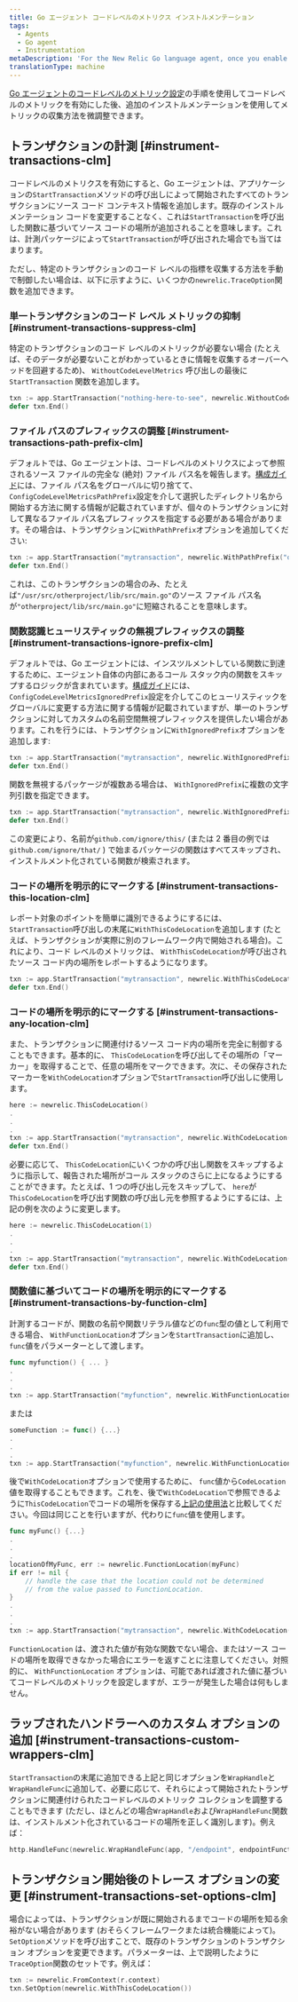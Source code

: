 ```yaml
---
title: Go エージェント コードレベルのメトリクス インストルメンテーション
tags:
  - Agents
  - Go agent
  - Instrumentation
metaDescription: 'For the New Relic Go language agent, once you enable code-level metrics, you can fine-tune how your metrics are collected.'
translationType: machine
---
```


[Go エージェントのコードレベルのメトリック設定](/docs/apm/agents/go-agent/configuration/go-agent-code-level-metrics-config)の手順を使用してコードレベルのメトリックを有効にした後、追加のインストルメンテーションを使用してメトリックの収集方法を微調整できます。

## トランザクションの計測 [#instrument-transactions-clm]

コードレベルのメトリクスを有効にすると、Go エージェントは、アプリケーションの`StartTransaction`メソッドの呼び出しによって開始されたすべてのトランザクションにソース コード コンテキスト情報を追加します。既存のインストルメンテーション コードを変更することなく、これは`StartTransaction`を呼び出した関数に基づいてソース コードの場所が追加されることを意味します。これは、計測パッケージによって`StartTransaction`が呼び出された場合でも当てはまります。

ただし、特定のトランザクションのコード レベルの指標を収集する方法を手動で制御したい場合は、以下に示すように、いくつかの`newrelic.TraceOption`関数を追加できます。

### 単一トランザクションのコード レベル メトリックの抑制 [#instrument-transactions-suppress-clm]

特定のトランザクションのコード レベルのメトリックが必要ない場合 (たとえば、そのデータが必要ないことがわかっているときに情報を収集するオーバーヘッドを回避するため)、 `WithoutCodeLevelMetrics` 呼び出しの最後に `StartTransaction` 関数を追加します。

```go
txn := app.StartTransaction("nothing-here-to-see", newrelic.WithoutCodeLevelMetrics())
defer txn.End()
```

### ファイル パスのプレフィックスの調整 [#instrument-transactions-path-prefix-clm]

デフォルトでは、Go エージェントは、コードレベルのメトリクスによって参照されるソース ファイルの完全な (絶対) ファイル パス名を報告します。[構成ガイド](/docs/apm/agents/go-agent/configuration/go-agent-code-level-metrics-config)には、ファイル パス名をグローバルに切り捨てて、 `ConfigCodeLevelMetricsPathPrefix`設定を介して選択したディレクトリ名から開始する方法に関する情報が記載されていますが、個々のトランザクションに対して異なるファイル パス名プレフィックスを指定する必要がある場合があります。その場合は、トランザクションに`WithPathPrefix`オプションを追加してください:

```go
txn := app.StartTransaction("mytransaction", newrelic.WithPathPrefix("otherproject/lib/src"))
defer txn.End()
```

これは、このトランザクションの場合のみ、たとえば`"/usr/src/otherproject/lib/src/main.go"`のソース ファイル パス名が`"otherproject/lib/src/main.go"`に短縮されることを意味します。

### 関数認識ヒューリスティックの無視プレフィックスの調整 [#instrument-transactions-ignore-prefix-clm]

デフォルトでは、Go エージェントには、インスツルメントしている関数に到達するために、エージェント自体の内部にあるコール スタック内の関数をスキップするロジックが含まれています。[構成ガイド](/docs/apm/agents/go-agent/configuration/go-agent-code-level-metrics-config)には、 `ConfigCodeLevelMetricsIgnoredPrefix`設定を介してこのヒューリスティックをグローバルに変更する方法に関する情報が記載されていますが、単一のトランザクションに対してカスタムの名前空間無視プレフィックスを提供したい場合があります。これを行うには、トランザクションに`WithIgnoredPrefix`オプションを追加します:

```go
txn := app.StartTransaction("mytransaction", newrelic.WithIgnoredPrefix("github.com/ignore/this/"))
defer txn.End()
```

関数を無視するパッケージが複数ある場合は、 `WithIgnoredPrefix`に複数の文字列引数を指定できます。

```go
txn := app.StartTransaction("mytransaction", newrelic.WithIgnoredPrefix("github.com/ignore/this/", "github.com/ignore/that/"))
defer txn.End()
```

この変更により、名前が`github.com/ignore/this/` (または 2 番目の例では`github.com/ignore/that/` ) で始まるパッケージの関数はすべてスキップされ、インストルメント化されている関数が検索されます。

### コードの場所を明示的にマークする [#instrument-transactions-this-location-clm]

レポート対象のポイントを簡単に識別できるようにするには、 `StartTransaction`呼び出しの末尾に`WithThisCodeLocation`を追加します (たとえば、トランザクションが実際に別のフレームワーク内で開始される場合)。これにより、コード レベルのメトリックは、 `WithThisCodeLocation`が呼び出されたソース コード内の場所をレポートするようになります。

```go
txn := app.StartTransaction("mytransaction", newrelic.WithThisCodeLocation())
defer txn.End()
```

### コードの場所を明示的にマークする [#instrument-transactions-any-location-clm]

また、トランザクションに関連付けるソース コード内の場所を完全に制御することもできます。基本的に、 `ThisCodeLocation`を呼び出してその場所の「マーカー」を取得することで、任意の場所をマークできます。次に、その保存されたマーカーを`WithCodeLocation`オプションで`StartTransaction`呼び出しに使用します。

```go
here := newrelic.ThisCodeLocation()
.
.
.
txn := app.StartTransaction("mytransaction", newrelic.WithCodeLocation(here))
defer txn.End()
```

必要に応じて、 `ThisCodeLocation`にいくつかの呼び出し関数をスキップするように指示して、報告された場所がコール スタックのさらに上になるようにすることができます。たとえば、1 つの呼び出し元をスキップして、 `here`が`ThisCodeLocation`を呼び出す関数の呼び出し元を参照するようにするには、上記の例を次のように変更します。

```go
here := newrelic.ThisCodeLocation(1)
.
.
.
txn := app.StartTransaction("mytransaction", newrelic.WithCodeLocation(here))
defer txn.End()
```

### 関数値に基づいてコードの場所を明示的にマークする [#instrument-transactions-by-function-clm]

計測するコードが、関数の名前や関数リテラル値などの`func`型の値として利用できる場合、 `WithFunctionLocation`オプションを`StartTransaction`に追加し、 `func`値をパラメーターとして渡します。

```go
func myfunction() { ... }
.
.
.
txn := app.StartTransaction("myfunction", newrelic.WithFunctionLocation(myfunction))
```

または

```go
someFunction := func() {...}
.
.
.
txn := app.StartTransaction("myfunction", newrelic.WithFunctionLocation(someFunction))
```

後で`WithCodeLocation`オプションで使用するために、 `func`値から`CodeLocation`値を取得することもできます。これを、後で`WithCodeLocation`で参照できるように`ThisCodeLocation`でコードの場所を保存する[上記の使用法](#instrument-transactions-any-location-clm)と比較してください。今回は同じことを行いますが、代わりに`func`値を使用します。

```go
func myFunc() {...}
.
.
.
locationOfMyFunc, err := newrelic.FunctionLocation(myFunc)
if err != nil {
    // handle the case that the location could not be determined
    // from the value passed to FunctionLocation.
}
.
.
.
txn := app.StartTransaction("mytransaction", newrelic.WithCodeLocation(locationOfMyFunc))
```

`FunctionLocation` は、渡された値が有効な関数でない場合、またはソース コードの場所を取得できなかった場合にエラーを返すことに注意してください。対照的に、 `WithFunctionLocation` オプションは、可能であれば渡された値に基づいてコードレベルのメトリックを設定しますが、エラーが発生した場合は何もしません。

## ラップされたハンドラーへのカスタム オプションの追加 [#instrument-transactions-custom-wrappers-clm]

`StartTransaction`の末尾に追加できる上記と同じオプションを`WrapHandle`と`WrapHandleFunc`に追加して、必要に応じて、それらによって開始されたトランザクションに関連付けられたコードレベルのメトリック コレクションを調整することもできます (ただし、ほとんどの場合`WrapHandle`および`WrapHandleFunc`関数は、インストルメント化されているコードの場所を正しく識別します)。例えば：

```go
http.HandleFunc(newrelic.WrapHandleFunc(app, "/endpoint", endpointFunction, newrelic.WithThisCodeLocation()))
```

## トランザクション開始後のトレース オプションの変更 [#instrument-transactions-set-options-clm]

場合によっては、トランザクションが既に開始されるまでコードの場所を知る余裕がない場合があります (おそらくフレームワークまたは統合機能によって)。`SetOption`メソッドを呼び出すことで、既存のトランザクションのトランザクション オプションを変更できます。パラメーターは、上で説明したように`TraceOption`関数のセットです。例えば：

```go
txn := newrelic.FromContext(r.context)
txn.SetOption(newrelic.WithThisCodeLocation())
```